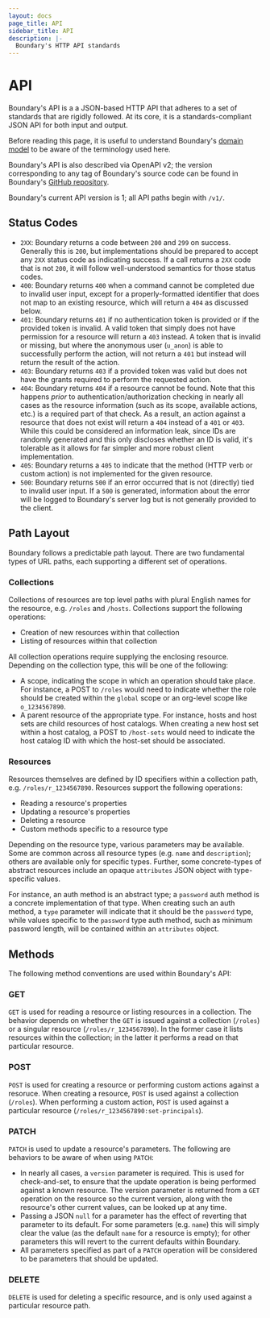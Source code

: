 ```yaml
---
layout: docs
page_title: API
sidebar_title: API
description: |-
  Boundary's HTTP API standards
---
```


# API

Boundary's API is a a JSON-based HTTP API that adheres to a set of standards that are rigidly followed. At its core, it is a standards-compliant JSON API for both input and output.

Before reading this page, it is useful to understand Boundary's [domain model](/docs/concetps/domain-model) to be aware of the terminology used here.

Boundary's API is also described via OpenAPI v2; the version corresponding to any tag of Boundary's source code can be found in Boundary's [GitHub repository](https://github.com/hashicorp/boundary/blob/main/internal/gen/controller.swagger.json).

Boundary's current API version is 1; all API paths begin with `/v1/`.

## Status Codes

* `2XX`: Boundary returns a code between `200` and `299` on success. Generally this is `200`, but implementations should be prepared to accept any `2XX` status code as indicating success. If a call returns a `2XX` code that is not `200`, it will follow well-understood semantics for those status codes.
* `400`: Boundary returns `400` when a command cannot be completed due to invalid user input, except for a properly-formatted identifier that does not map to an existing resource, which will return a `404` as discussed below.
* `401`: Boundary returns `401` if no authentication token is provided or if the provided token is invalid. A valid token that simply does not have permission for a resource will return a `403` instead. A token that is invalid or missing, but where the anonymous user (`u_anon`) is able to successfully perform the action, will not return a `401` but instead will return the result of the action.
* `403`: Boundary returns `403` if a provided token was valid but does not have the grants required to perform the requested action.
* `404`: Boundary returns `404` if a resource cannot be found. Note that this happens _prior_ to authentication/authorization checking in nearly all cases as the resource information (such as its scope, available actions, etc.) is a required part of that check. As a result, an action against a resource that does not exist will return a `404` instead of a `401` or `403`. While this could be considered an information leak, since IDs are randomly generated and this only discloses whether an ID is valid, it's tolerable as it allows for far simpler and more robust client implementation.
* `405`: Boundary returns a `405` to indicate that the method (HTTP verb or custom action) is not implemented for the given resource.
* `500`: Boundary returns `500` if an error occurred that is not (directly) tied to invalid user input. If a `500` is generated, information about the error will be logged to Boundary's server log but is not generally provided to the client.

## Path Layout

Boundary follows a predictable path layout. There are two fundamental types of URL paths, each supporting a different set of operations.

### Collections

Collections of resources are top level paths with plural English names for the resource, e.g. `/roles` and `/hosts`. Collections support the following operations:

* Creation of new resources within that collection
* Listing of resources within that collection

All collection operations require supplying the enclosing resource. Depending on the collection type, this will be one of the following:

* A scope, indicating the scope in which an operation should take place. For instance, a POST to `/roles` would need to indicate whether the role should be created within the `global` scope or an org-level scope like `o_1234567890`.
* A parent resource of the appropriate type. For instance, hosts and host sets are child resources of host catalogs. When creating a new host set within a host catalog, a POST to `/host-sets` would need to indicate the host catalog ID with which the host-set should be associated.

### Resources

Resources themselves are defined by ID specifiers within a collection path, e.g. `/roles/r_1234567890`. Resources support the following operations:

* Reading a resource's properties
* Updating a resource's properties
* Deleting a resource
* Custom methods specific to a resource type

Depending on the resource type, various parameters may be available. Some are common across all resource types (e.g. `name` and `description`); others are available only for specific types. Further, some concrete-types of abstract resources include an opaque `attributes` JSON object with type-specific values.

For instance, an auth method is an abstract type; a `password` auth method is a concrete implementation of that type. When creating such an auth method, a `type` parameter will indicate that it should be the `password` type, while values specific to the `password` type auth method, such as minimum password length, will be contained within an `attributes` object.

## Methods

The following method conventions are used within Boundary's API:

### GET

`GET` is used for reading a resource or listing resources in a collection. The behavior depends on whether the `GET` is issued against a collection (`/roles`) or a singular resource (`/roles/r_1234567890`). In the former case it lists resources within the collection; in the latter it performs a read on that particular resource.

### POST

`POST` is used for creating a resource or performing custom actions against a resoruce. When creating a resource, `POST` is used against a collection (`/roles`). When performing a custom action, `POST` is used against a particular resource (`/roles/r_1234567890:set-principals`).

### PATCH

`PATCH` is used to update a resource's parameters. The following are behaviors to be aware of when using `PATCH`:

* In nearly all cases, a `version` parameter is required. This is used for check-and-set, to ensure that the update operation is being performed against a known resource. The version parameter is returned from a `GET` operation on the resource so the current version, along with the resource's other current values, can be looked up at any time.
* Passing a JSON `null` for a parameter has the effect of reverting that parameter to its default. For some parameters (e.g. `name`) this will simply clear the value (as the default `name` for a resource is empty); for other parameters this will revert to the current defaults within Boundary.
* All parameters specified as part of a `PATCH` operation will be considered to be parameters that should be updated.

### DELETE

`DELETE` is used for deleting a specific resource, and is only used against a particular resource path.

